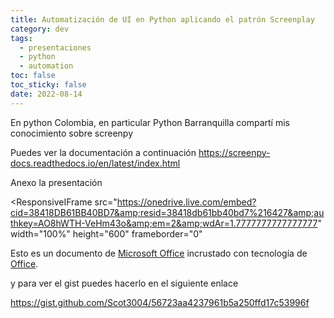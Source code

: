 ```yaml
---
title: Automatización de UI en Python aplicando el patrón Screenplay
category: dev
tags:
  - presentaciones
  - python
  - automation
toc: false
toc_sticky: false
date: 2022-08-14
---
```



En python Colombia, en particular Python Barranquilla compartí mis conocimiento sobre screenpy

Puedes ver la documentación a continuación
https://screenpy-docs.readthedocs.io/en/latest/index.html

<ResponsiveIFrame
  width="100%"
  height="600"
  src="https://www.youtube.com/embed/s_h5uAZB8yU"
  frameborder="0"
  allow="accelerometer; autoplay; encrypted-media; gyroscope; picture-in-picture"
  allowfullscreen
/>

Anexo la presentación

<ResponsiveIFrame
  src="https://onedrive.live.com/embed?cid=38418DB61BB40BD7&amp;resid=38418db61bb40bd7%216427&amp;authkey=AO8hWTH-VeHm43o&amp;em=2&amp;wdAr=1.7777777777777777"
  width="100%"
  height="600"
  frameborder="0"
>
  Esto es un documento de <a target="_blank" href="https://office.com">Microsoft Office</a> incrustado con tecnología de <a target="_blank" href="https://office.com/webapps">Office</a>.
</ResponsiveIFrame>

y para ver el gist puedes hacerlo en el siguiente enlace

https://gist.github.com/Scot3004/56723aa4237961b5a250ffd17c53996f

